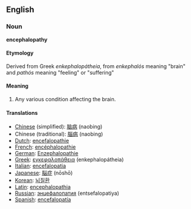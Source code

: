 
{{Wikipedia}}
==English==
===Noun===
'''encephalopathy'''

====Etymology====
Derived from Greek ''enkephalopátheia'', from ''enkephalós'' meaning "brain" and ''pathós'' meaning "feeling" or "suffering"

====Meaning====

#Any various condition affecting the brain.

====Translations====
*[[Chinese]] (simplified): [[脑病]] (naobing)
*Chinese (traditional): [[腦病]] (naobing)
*[[Dutch]]: [[encefalopathie]]
*[[French]]: [[encéphalopathie]]
*[[German]]: [[Enzephalopathie]]
*[[Greek]]: [[εγκεφαλοπάθεια]] (enkephalopátheia)
*[[Italian]]: [[encefalopatia]]
*[[Japanese]]: [[脳症]] (nōshō)
*[[Korean]]: [[뇌질환]]
*[[Latin]]: [[encephalopathia]]
*[[Russian]]: [[энцефалопатия]] (entsefalopatiya)
*[[Spanish]]: [[encefalopatía]]